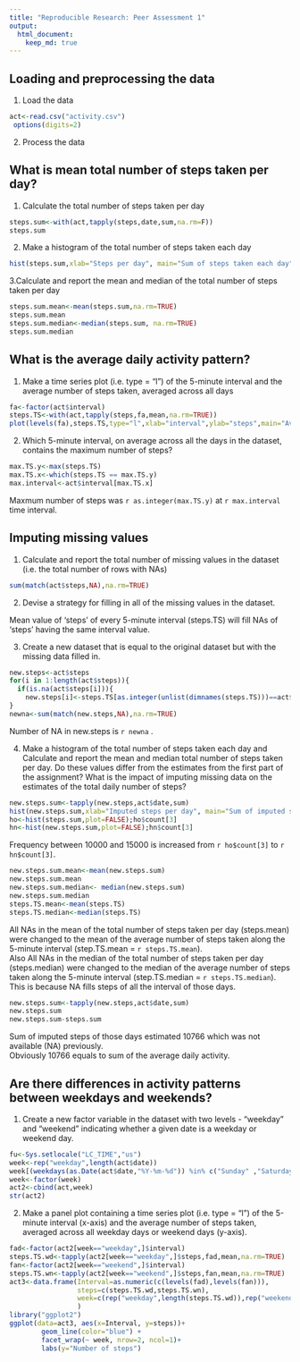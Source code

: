 ```yaml
---
title: "Reproducible Research: Peer Assessment 1"
output: 
  html_document:
    keep_md: true
---
```



## Loading and preprocessing the data

1. Load the data
```r
act<-read.csv("activity.csv")
 options(digits=2)
```
2. Process the data 


## What is mean total number of steps taken per day?

1. Calculate the total number of steps taken per day
```r
steps.sum<-with(act,tapply(steps,date,sum,na.rm=F))
steps.sum
```

2. Make a histogram of the total number of steps taken each day
```r
hist(steps.sum,xlab="Steps per day", main="Sum of steps taken each day",col=2,ylim=c(0,35))
```

3.Calculate and report the mean and median of the total number of steps taken per day
```r
steps.sum.mean<-mean(steps.sum,na.rm=TRUE)
steps.sum.mean
steps.sum.median<-median(steps.sum, na.rm=TRUE)
steps.sum.median
```

## What is the average daily activity pattern?

1. Make a time series plot (i.e. type = "l") of the 5-minute interval and the average number of steps taken, averaged across all days
```r
fa<-factor(act$interval)
steps.TS<-with(act,tapply(steps,fa,mean,na.rm=TRUE))
plot(levels(fa),steps.TS,type="l",xlab="interval",ylab="steps",main="Average daily activity pattern of steps",col="blue")
```

2. Which 5-minute interval, on average across all the days in the dataset, contains the maximum number of steps?
```r
max.TS.y<-max(steps.TS)
max.TS.x<-which(steps.TS == max.TS.y)
max.interval<-act$interval[max.TS.x]
```
 Maxmum number of steps was   `r as.integer(max.TS.y)` at `r max.interval` time interval.
 
## Imputing missing values

1. Calculate and report the total number of missing values in the dataset (i.e. the total number of rows with NAs)
```r
sum(match(act$steps,NA),na.rm=TRUE)
```

2. Devise a strategy for filling in all of the missing values in the dataset.   

Mean value of 'steps' of every 5-minute interval (steps.TS) will fill NAs of 'steps' having the same interval value.

3. Create a new dataset that is equal to the original dataset but with the missing data filled in.
```r
new.steps<-act$steps
for(i in 1:length(act$steps)){
  if(is.na(act$steps[i])){
    new.steps[i]<-steps.TS[as.integer(unlist(dimnames(steps.TS)))==act$interval[i]]}
}
newna<-sum(match(new.steps,NA),na.rm=TRUE)
```
 Number of NA in new.steps is `r newna` .
 
4. Make a histogram of the total number of steps taken each day and Calculate and report the mean and median total number of steps taken per day. Do these values differ from the estimates from the first part of the assignment? What is the impact of imputing missing data on the estimates of the total daily number of steps?
```r
new.steps.sum<-tapply(new.steps,act$date,sum)
hist(new.steps.sum,xlab="Imputed steps per day", main="Sum of imputed steps taken each day",ylim=c(0,35),col="green")
ho<-hist(steps.sum,plot=FALSE);ho$count[3]
hn<-hist(new.steps.sum,plot=FALSE);hn$count[3]
```

Frequency between 10000 and 15000 is increased from  `r ho$count[3]` to `r hn$count[3]`.

```r
new.steps.sum.mean<-mean(new.steps.sum)
new.steps.sum.mean
new.steps.sum.median<- median(new.steps.sum)
new.steps.sum.median
steps.TS.mean<-mean(steps.TS)
steps.TS.median<-median(steps.TS)
```

All NAs in the mean of the total number of steps taken per day (steps.mean) were changed to the mean of the average number of steps taken along the 5-minute interval (step.TS.mean = `r steps.TS.mean`).  
Also All NAs in the median of the total number of steps taken per day (steps.median) were changed to the median of the average number of steps taken along the 5-minute interval (step.TS.median = `r steps.TS.median`).  
This is because NA fills steps of all the interval of those days.   

```r
new.steps.sum<-tapply(new.steps,act$date,sum)
new.steps.sum
new.steps.sum-steps.sum
```

Sum of imputed steps of those days estimated 10766 which was not available (NA) previously.  
Obviously 10766 equals to sum of the average daily activity.

## Are there differences in activity patterns between weekdays and weekends?

1. Create a new factor variable in the dataset with two levels - "weekday" and "weekend" indicating whether a given date is a weekday or weekend day.

```r
fu<-Sys.setlocale("LC_TIME","us")
week<-rep("weekday",length(act$date))
week[(weekdays(as.Date(act$date,"%Y-%m-%d")) %in% c("Sunday" ,"Saturday"))]<-"weekend" 
week<-factor(week)
act2<-cbind(act,week)
str(act2)
```

2. Make a panel plot containing a time series plot (i.e. type = "l") of the 5-minute interval (x-axis) and the average number of steps taken, averaged across all weekday days or weekend days (y-axis). 

```r
fad<-factor(act2[week=="weekday",]$interval)
steps.TS.wd<-tapply(act2[week=="weekday",]$steps,fad,mean,na.rm=TRUE)
fan<-factor(act2[week=="weekend",]$interval)
steps.TS.wn<-tapply(act2[week=="weekend",]$steps,fan,mean,na.rm=TRUE)
act3<-data.frame(Interval=as.numeric(c(levels(fad),levels(fan))),
                 steps=c(steps.TS.wd,steps.TS.wn),
                 week=c(rep("weekday",length(steps.TS.wd)),rep("weekend",length(steps.TS.wn)))
                 )
library("ggplot2")
ggplot(data=act3, aes(x=Interval, y=steps))+
        geom_line(color="blue") +
        facet_wrap(~ week, nrow=2, ncol=1)+
        labs(y="Number of steps")
```
